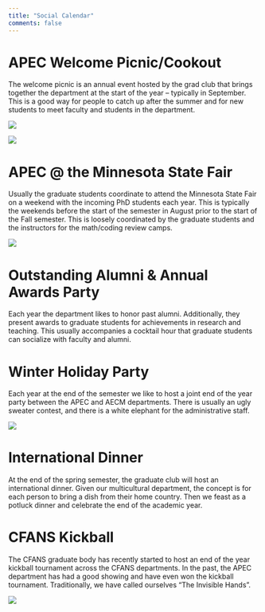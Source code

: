 ```yaml
---
title: "Social Calendar"
comments: false
---
```



# APEC Welcome Picnic/Cookout

The welcome picnic is an annual event hosted by the grad club that brings together the department at the start of the year -- typically in September. This is a good way for people to catch up after the summer and for new students to meet faculty and students in the department. 

![](./images/social/event_picnic.png)

![](./images/social/event_picnic_2022.jpg)

# APEC @ the Minnesota State Fair

Usually the graduate students coordinate to attend the Minnesota State Fair on a weekend with the incoming PhD students each year. This is typically the weekends before the start of the semester in August prior to the start of the Fall semester. This is loosely coordinated by the graduate students and the instructors for the math/coding review camps. 

![](./images/social/event_mn_state_fair.png)

# Outstanding Alumni & Annual Awards Party

Each year the department likes to honor past alumni. Additionally, they present awards to graduate students for achievements in research and teaching. This usually accompanies a cocktail hour that graduate students can socialize with faculty and alumni.

# Winter Holiday Party

Each year at the end of the semester we like to host a joint end of the year party between the APEC and AECM departments. There is usually an ugly sweater contest, and there is a white elephant for the administrative staff. 

![](./images/social/event_end_of_year_party.jpg)

# International Dinner

At the end of the spring semester, the graduate club will host an international dinner. Given our multicultural department, the concept is for each person to bring a dish from their home country. Then we feast as a potluck dinner and celebrate the end of the academic year. 

# CFANS Kickball

The CFANS graduate body has recently started to host an end of the year kickball tournament across the CFANS departments. In the past, the APEC department has had a good showing and have even won the kickball tournament. Traditionally, we have called ourselves "The Invisible Hands".

![](./images/social/event_kickball.jpg)